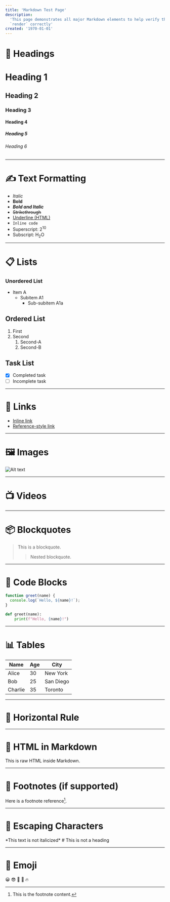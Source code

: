 ```yaml
---
title: 'Markdown Test Page'
description:
  'This page demonstrates all major Markdown elements to help verify that they
  `render` correctly'
created: '1970-01-01'
---
```


# 🧱 Headings

# Heading 1

## Heading 2

### Heading 3

#### Heading 4

##### Heading 5

###### Heading 6

---

# ✍️ Text Formatting

- _Italic_
- **Bold**
- **_Bold and Italic_**
- ~~Strikethrough~~
- <u>Underline (HTML)</u>
- `Inline code`
- Superscript: 2<sup>10</sup>
- Subscript: H<sub>2</sub>O

---

# 📋 Lists

### Unordered List

- Item A
  - Subitem A1
    - Sub-subitem A1a

## Ordered List

1. First
2. Second
   1. Second-A
   2. Second-B

## Task List

- [x] Completed task
- [ ] Incomplete task

---

# 🔗 Links

- [Inline link](https://example.com)
- [Reference-style link][ref]

[ref]: https://example.com

---

# 🖼️ Images

![Alt text](https://images.unsplash.com/photo-1511044568932-338cba0ad803?q=80&w=1740&auto=format&fit=crop&ixlib=rb-4.1.0&ixid=M3wxMjA3fDB8MHxwaG90by1wYWdlfHx8fGVufDB8fHx8fA%3D%3D 'Placeholder Image')

---

# 📺 Videos

<YouTubeEmbed videoId="0AOYrRHqicI" />

---

# 📦 Blockquotes

> This is a blockquote.
>
> > Nested blockquote.

---

# 🧮 Code Blocks

```javascript
function greet(name) {
  console.log(`Hello, ${name}!`);
}
```

```python
def greet(name):
    print(f"Hello, {name}!")
```

---

# 📊 Tables

| Name    | Age | City      |
| ------- | --- | --------- |
| Alice   | 30  | New York  |
| Bob     | 25  | San Diego |
| Charlie | 35  | Toronto   |

---

# 🔣 Horizontal Rule

---

# 🧪 HTML in Markdown

<div style={{ color: 'red' }}>This is raw HTML inside Markdown.</div>

---

# 🧩 Footnotes (if supported)

Here is a footnote reference[^1].

[^1]: This is the footnote content.

---

# 🧹 Escaping Characters

\*This text is not italicized\* \# This is not a heading

---

# 🧪 Emoji

😀 😎 🚀 🧠 🔥
